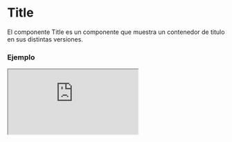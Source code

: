 
# Title

El componente Title es un componente que muestra un contenedor de titulo en sus distintas versiones.

### Ejemplo

<Iframe src="https://fenextjs-component-storybook.vercel.app/iframe.html?args=&id=title-title--h-1&viewMode=story" />

### Importacion

Para importar el componente Title, se puede hacer desde fenextjs o fenextjs-component

```tsx copy
import { Title, TitleProps } from "fenextjs/cjs/component/Title";
```

o

```tsx copy
import { Title, TitleProps } from "fenextjs-component/cjs/Title";
```

### Parametros

| Parametro |                           Tipo                           | Requerido | Default | Descripcion                                                                                               |
| --------- | :------------------------------------------------------: | :-------: | :-----: | :-------------------------------------------------------------------------------------------------------- |
| \_t       |                         `string`                         |    No     |         | Propiedad de internacionalización.                                                                        |
| tag       | `"h1"   \|   "h2"    \|  "h3"   \| "h4" \| "h5" \| "h6"` |    No     |  "h1"   | Indica el tipo de etiqueta HTML a utilizar para el título. Puede ser "h1", "h2", "h3", "h4", "h5" o "h6". |
| loader    |                        `boolean`                         |    No     |  false  | Indica si se debe mostrar un cargador mientras se carga el título.                                        |

### Storybook

Para ver el storybook del componente lo puede hacer con este [link](https://fenextjs-component-storybook.vercel.app/?path=/story/title-title--h-1)

### Usos

- Uso básico del componente Title

```tsx copy
<Title />
```
